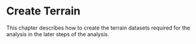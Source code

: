 # Create Terrain
This chapter describes how to create the terrain datasets required for the analysis in the later steps of the analysis. 